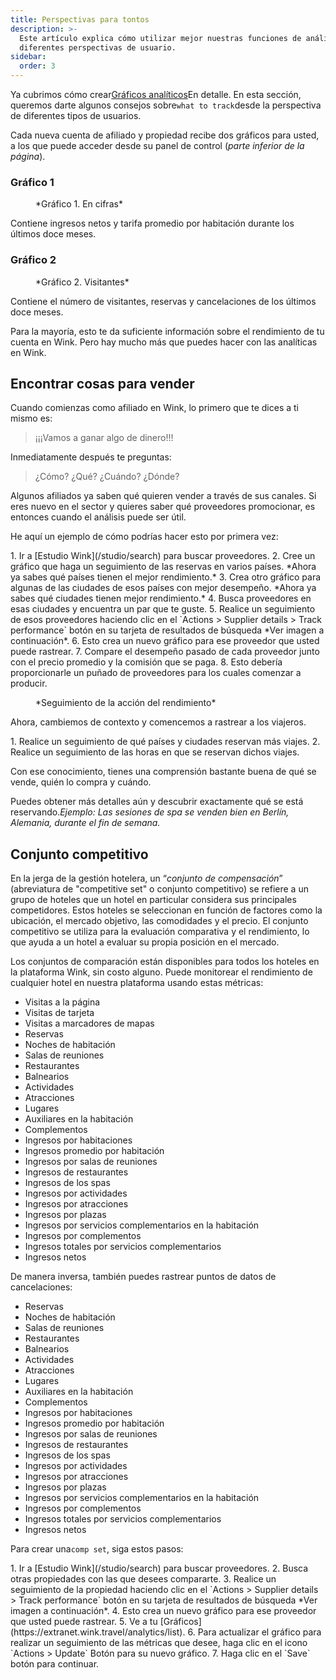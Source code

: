 ```yaml
---
title: Perspectivas para tontos
description: >-
  Este artículo explica cómo utilizar mejor nuestras funciones de análisis desde
  diferentes perspectivas de usuario.
sidebar:
  order: 3
---
```


Ya cubrimos cómo crear[Gráficos analíticos](/user/analytics/)En detalle. En esta sección, queremos darte algunos consejos sobre`what to track`desde la perspectiva de diferentes tipos de usuarios.

Cada nueva cuenta de afiliado y propiedad recibe dos gráficos para usted, a los que puede acceder desde su panel de control (*parte inferior de la página*).

### Gráfico 1

<figure>
  <CloudinaryImage width="700" height="222" resize="scale" quality="best" alt="En números" src="academy/by-the-numbers" errorImage="noimage_opaque_nyrtl0.png" />

  <figcaption>*Gráfico 1. En cifras*</figcaption>
</figure>


Contiene ingresos netos y tarifa promedio por habitación durante los últimos doce meses.

### Gráfico 2

<figure>
  <CloudinaryImage width="700" height="222" resize="scale" quality="best" alt="Visitantes" src="academy/visitors" errorImage="noimage_opaque_nyrtl0.png" />

  <figcaption>*Gráfico 2. Visitantes*</figcaption>
</figure>


Contiene el número de visitantes, reservas y cancelaciones de los últimos doce meses.

Para la mayoría, esto te da suficiente información sobre el rendimiento de tu cuenta en Wink. Pero hay mucho más que puedes hacer con las analíticas en Wink.

## Encontrar cosas para vender

Cuando comienzas como afiliado en Wink, lo primero que te dices a ti mismo es:

> ¡¡¡Vamos a ganar algo de dinero!!!

Inmediatamente después te preguntas:

> ¿Cómo? ¿Qué? ¿Cuándo? ¿Dónde?

Algunos afiliados ya saben qué quieren vender a través de sus canales. Si eres nuevo en el sector y quieres saber qué proveedores promocionar, es entonces cuando el análisis puede ser útil.

He aquí un ejemplo de cómo podrías hacer esto por primera vez:

<Steps>
  1. Ir a [Estudio Wink](/studio/search) para buscar proveedores.
  2. Cree un gráfico que haga un seguimiento de las reservas en varios países. *Ahora ya sabes qué países tienen el mejor rendimiento.*
  3. Crea otro gráfico para algunas de las ciudades de esos países con mejor desempeño. *Ahora ya sabes qué ciudades tienen mejor rendimiento.*
  4. Busca proveedores en esas ciudades y encuentra un par que te guste.
  5. Realice un seguimiento de esos proveedores haciendo clic en el `Actions > Supplier details > Track performance` botón en su tarjeta de resultados de búsqueda *Ver imagen a continuación*.
  6. Esto crea un nuevo gráfico para ese proveedor que usted puede rastrear.
  7. Compare el desempeño pasado de cada proveedor junto con el precio promedio y la comisión que se paga.
  8. Esto debería proporcionarle un puñado de proveedores para los cuales comenzar a producir.
</Steps>


<figure>
  <CloudinaryImage width="350" height="190" resize="scale" quality="best" alt="Detalles del proveedor" src="academy/supplier-details" errorImage="noimage_opaque_nyrtl0.png" />

  <figcaption>*Seguimiento de la acción del rendimiento*</figcaption>
</figure>


Ahora, cambiemos de contexto y comencemos a rastrear a los viajeros.

<Steps>
  1. Realice un seguimiento de qué países y ciudades reservan más viajes.
  2. Realice un seguimiento de las horas en que se reservan dichos viajes.
</Steps>


Con ese conocimiento, tienes una comprensión bastante buena de qué se vende, quién lo compra y cuándo.

Puedes obtener más detalles aún y descubrir exactamente qué se está reservando.*Ejemplo: Las sesiones de spa se venden bien en Berlín, Alemania, durante el fin de semana.*

## Conjunto competitivo

En la jerga de la gestión hotelera, un “*conjunto de compensación*” (abreviatura de "competitive set" o conjunto competitivo) se refiere a un grupo de hoteles que un hotel en particular considera sus principales competidores.
Estos hoteles se seleccionan en función de factores como la ubicación, el mercado objetivo, las comodidades y el precio.
El conjunto competitivo se utiliza para la evaluación comparativa y el rendimiento, lo que ayuda a un hotel a evaluar su propia posición en el mercado.

Los conjuntos de comparación están disponibles para todos los hoteles en la plataforma Wink, sin costo alguno. Puede monitorear el rendimiento de cualquier hotel en nuestra plataforma usando estas métricas:

* Visitas a la página
* Visitas de tarjeta
* Visitas a marcadores de mapas
* Reservas
* Noches de habitación
* Salas de reuniones
* Restaurantes
* Balnearios
* Actividades
* Atracciones
* Lugares
* Auxiliares en la habitación
* Complementos
* Ingresos por habitaciones
* Ingresos promedio por habitación
* Ingresos por salas de reuniones
* Ingresos de restaurantes
* Ingresos de los spas
* Ingresos por actividades
* Ingresos por atracciones
* Ingresos por plazas
* Ingresos por servicios complementarios en la habitación
* Ingresos por complementos
* Ingresos totales por servicios complementarios
* Ingresos netos

De manera inversa, también puedes rastrear puntos de datos de cancelaciones:

* Reservas
* Noches de habitación
* Salas de reuniones
* Restaurantes
* Balnearios
* Actividades
* Atracciones
* Lugares
* Auxiliares en la habitación
* Complementos
* Ingresos por habitaciones
* Ingresos promedio por habitación
* Ingresos por salas de reuniones
* Ingresos de restaurantes
* Ingresos de los spas
* Ingresos por actividades
* Ingresos por atracciones
* Ingresos por plazas
* Ingresos por servicios complementarios en la habitación
* Ingresos por complementos
* Ingresos totales por servicios complementarios
* Ingresos netos

Para crear una`comp set`, siga estos pasos:

<Steps>
  1. Ir a [Estudio Wink](/studio/search) para buscar proveedores.
  2. Busca otras propiedades con las que desees compararte.
  3. Realice un seguimiento de la propiedad haciendo clic en el `Actions > Supplier details > Track performance` botón en su tarjeta de resultados de búsqueda *Ver imagen a continuación*.
  4. Esto crea un nuevo gráfico para ese proveedor que usted puede rastrear.
  5. Ve a tu [Gráficos](https://extranet.wink.travel/analytics/list).
  6. Para actualizar el gráfico para realizar un seguimiento de las métricas que desee, haga clic en el icono `Actions > Update` Botón para su nuevo gráfico.
  7. Haga clic en el `Save` botón para continuar.
</Steps>

